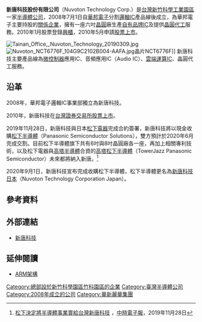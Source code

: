 {{Infobox Company 
| company_name = 新唐科技股份有限公司
| company_name_en = Nuvoton Technology Corporation
| company_logo = [[File:Nuvoton_Technology_logo.svg|200px]]
| company_type = 股份有限公司
| foundation = 2008年4月9日
| location = {{TWN}}[[新竹科學工業園區|新竹科學工業園區]]研新三路4號
| zip_code = 300
| telephone_no = +886 3 577-0066
| key_people = 董事長：蘇源茂 <br>執行長：蘇源茂
| industry = [[半導體|半導體]]
| products = 微控制器應用IC、音頻應用IC、[[雲端運算|雲端運算]]IC、[[晶圓代工|晶圓代工]]
| revenue = 
| operating_income = 
| net_income = 
| num_employees = 
| parent = [[華邦電子|華邦電子]]
| subsid = 芯唐電子科技（香港）有限公司<br>芯唐電子科技（上海）有限公司<br>芯唐電子科技（深圳）有限公司<br>新唐（美洲）公司<br>新唐（以色列）有限公司<br>新唐科技日本株式會社
| homepage = [http://www.nuvoton.com www.nuvoton.com]
}}
'''新唐科技股份有限公司'''（Nuvoton Technology Corp.）是[[台灣|台灣]][[新竹科學工業園區|新竹科學工業園區]]一家[[半導體|半導體]][[公司|公司]]，2008年7月1日自[[華邦電子|華邦電子]]分割[[邏輯|邏輯]]IC產品線後成立，為華邦電子主要持股的[[關係企業|關係企業]]，擁有一座六吋[[晶圓|晶圓]]廠生產[[自有品牌|自有品牌]]IC及提供[[晶圓代工|晶圓代工]]服務。2010年1月股票登錄[[興櫃|興櫃]]，2010年5月申請[[股票上市|股票上市]]。

[[File:Tainan_Office,_Nuvoton_Technology_20190309.jpg|thumb]]
[[File:Nuvoton_NCT6776F_104G9C2102B004-AAFA.jpg|thumb]]晶片NCT6776F]]
新唐科技主要產品線為[[微控制器|微控制器]]應用IC、音頻應用IC（Audio IC）、[[雲端運算|雲端運算]]IC、晶圓代工服務。

==沿革==
2008年，華邦電子邏輯IC事業部獨立為新唐科技。

2010年，新唐科技在[[台灣證券交易所|台灣證券交易所]][[股票上市|股票上市]]。

2019年11月28日，新唐科技與日本[[松下電器|松下電器]]完成合約簽署，新唐科技將以現金收購[[松下半導體|松下半導體]]（Panasonic Semiconductor Solutions），雙方預計於2020年6月完成交割。目前松下半導體旗下共有6吋與8吋晶圓廠各一座，再加上相關專利技術，以及松下電器與[[高塔半導體|高塔半導體]]合資的[[高塔松下半導體|高塔松下半導體]]（TowerJazz Panasonic Semiconductor）未來都將納入新唐。<ref>[https://www.chinatimes.com/realtimenews/20191128001124-260408?chdtv 松下決定將半導體事業賣給台灣新唐科技] {{Wayback|url=https://www.chinatimes.com/realtimenews/20191128001124-260408?chdtv |date=20191128192913 }}，[[中時電子報|中時電子報]]，2019年11月28日</ref>

2020年9月1日，新唐科技宣布完成收購松下半導體，松下半導體更名為[[新唐科技日本|新唐科技日本]]（Nuvoton Technology Corporation Japan）。

==參考資料==
{{reflist}}

== 外部連結 ==
* [http://www.nuvoton.com 新唐科技] {{Wayback|url=http://www.nuvoton.com/ |date=20210324123549 }} {{en}}

== 延伸閱讀 ==
* [[ARM架構|ARM架構]]

{{commonscat|Nuvoton Technology}}
[[Category:總部設於新竹科學園區竹科園區的企業|Category:總部設於新竹科學園區竹科園區的企業]]
[[Category:臺灣半導體公司|Category:臺灣半導體公司]]
[[Category:2008年成立的公司|Category:2008年成立的公司]]
[[Category:華新麗華集團|Category:華新麗華集團]]
